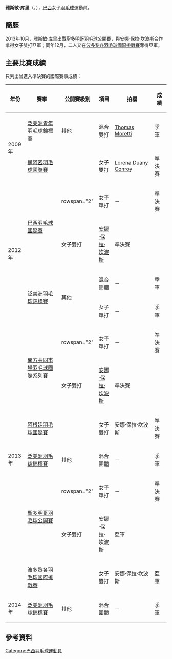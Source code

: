 {{noteTA|G1=Badminton}}
{{Infobox 羽球選手
| playername              = 雅斯敏·库里<br/>{{lang|pt|Yasmin Cury}}
| image                   = 
| size                    = 
| caption                 = 
| birth_name              = 
| date_of_birth           = {{birth_date_and_age|1991|9|5}}
| place_of_birth          = 
| height                  = 
| weight                  = 
| event                   = 女子單打、女子雙打、混合雙打
| country                 = {{BRA}}
| years_active            = 
| handedness              = 
| coach                   = 
| highest_ranking         = 第91位（女雙-[[安娜·保拉·坎波斯|坎波斯]]）
| date_of_highest_ranking = 2013年11月14日<ref name="highest-ranking">{{en}}[http://bwfcontent.tournamentsoftware.com/ranking/player.aspx?id=12859&player=116212 BWF World Ranking - Ranking of Yasmin CURY (40080)]</ref>
| current_ranking         = 第618位（女單）
| date_of_current_ranking = 2017年2月10日<ref>{{en}}[http://bwfcontent.tournamentsoftware.com/ranking/category.aspx?id=10181&category=473 BWF World Ranking - BWF世界排名榜 (2/10/2017) - Women's singles] {{Wayback|url=http://bwfcontent.tournamentsoftware.com/ranking/category.aspx?id=10181&category=473 |date=20181001193011 }}</ref>
| played                  = 32勝–54負（女單）<br/>12勝–23負（女雙）<br/>14勝–23負（混雙）
| titles                  = 
| bwf_profile             = 4A7DED26-C7A5-4664-9534-103E83CAE620
| bwf_id                  = 40080
| updated                 = 2017年2月10日
}}
{{MedalTableTop|width=286px}}
{{MedalSport | 女子[[羽毛球|羽毛球]]}}
{{MedalCountry | {{BRA}}}}
{{MedalCompetition | [[泛美洲羽毛球錦標賽|泛美洲羽毛球錦標賽]]}}
{{MedalBronze| [[2012年泛美洲羽毛球錦標賽|2012年 利馬]] | 混合團體 }}
{{MedalBronze| [[2012年泛美洲羽毛球錦標賽|2012年 利馬]] | 女子單打 }}
{{MedalBronze| [[2013年泛美洲羽毛球錦標賽|2013年 聖多明哥]] | 混合團體 }}
{{MedalBronze| [[2014年泛美洲羽毛球錦標賽|2014年 萬錦市]] | 混合團體 }}
{{MedalCompetition | [[泛美洲青年羽毛球錦標賽|泛美洲青年羽毛球錦標賽]]}}
{{MedalBronze| [[2009年泛美洲青年羽毛球錦標賽|2009年 瓜伊納沃]] | 混合雙打 }}
{{MedalBottom}}
'''雅斯敏·库里'''（{{lang-pt|Yasmin Cury}}，{{bd|1991年|9月5日||}}），[[巴西|巴西]]女子[[羽毛球|羽毛球]]運動員。

==簡歷==
2013年10月，雅斯敏·库里出戰[[2013年聖多明哥羽毛球公開賽|聖多明哥羽毛球公開賽]]，與[[安娜·保拉·坎波斯|安娜·保拉·坎波斯]]合作拿得女子雙打亞軍；同年12月，二人又在[[2013年波多黎各羽毛球國際挑戰賽|波多黎各羽毛球國際挑戰賽]]奪得亞軍。

==主要比賽成績==
只列出曾進入準決賽的國際賽事成績：
{| class=wikitable style="text-align:center; font-size:small;" 
!width="50"|年份
!width="200"|賽事
!width="80"|公開賽級別
!width="60"|項目
!width="180"|拍檔
!width="50"|成績
|-
!rowspan="2"|2009年
|[[2009年泛美洲青年羽毛球錦標賽|泛美洲青年羽毛球錦標賽]]
|其他
|混合雙打
|[[Thomas_Moretti|Thomas Moretti]]
|bgcolor="#b8860b"|季軍
|-
|[[2009年邁阿密羽毛球國際賽|邁阿密羽毛球國際賽]]
|{{BWFFS}}
|女子雙打
|{{flagicon|PER}} [[Lorena_Duany_Conroy|Lorena Duany Conroy]]
|bgcolor="#b8860b"|準決賽
|-
!rowspan="4"|2012年
|rowspan="2"|[[2012年巴西羽毛球國際賽|巴西羽毛球國際賽]]
|rowspan="2" {{BWFIC}}
|女子單打
|－
|bgcolor="#b8860b"|準決賽
|-
|女子雙打
|[[安娜·保拉·坎波斯|安娜·保拉·坎波斯]]
|bgcolor="#b8860b"|準決賽
|-
|rowspan="2"|[[2012年泛美洲羽毛球錦標賽|泛美洲羽毛球錦標賽]]
|rowspan="2"|其他
|混合團體
|－
|bgcolor="#b8860b"|季軍
|-
|女子單打
|－
|bgcolor="#b8860b"|季軍
|-
!rowspan="7"|2013年
|rowspan="2"|[[2013年南方共同市場羽毛球國際系列賽|南方共同市場羽毛球國際系列賽]]
|rowspan="2" {{BWFIS}}
|女子單打
|－
|bgcolor="#b8860b"|準決賽
|-
|女子雙打
|[[安娜·保拉·坎波斯|安娜·保拉·坎波斯]]
|bgcolor="#b8860b"|準決賽
|-
|[[2013年阿根廷羽毛球國際賽|阿根廷羽毛球國際賽]]
|{{BWFFS}}
|女子雙打
|安娜·保拉·坎波斯
|bgcolor="#b8860b"|準決賽
|-
|[[2013年泛美洲羽毛球錦標賽|泛美洲羽毛球錦標賽]]
|其他
|混合團體
|－
|bgcolor="#b8860b"|季軍
|-
|rowspan="2"|[[2013年聖多明哥羽毛球公開賽|聖多明哥羽毛球公開賽]]
|rowspan="2" {{BWFIS}}
|女子單打
|－
|bgcolor="#b8860b"|準決賽
|-
|女子雙打
|安娜·保拉·坎波斯
|bgcolor="silver"|亞軍
|-
|[[2013年波多黎各羽毛球國際挑戰賽|波多黎各羽毛球國際挑戰賽]]
|{{BWFIC}}
|女子雙打
|安娜·保拉·坎波斯
|bgcolor="silver"|亞軍
|-
!rowspan="1"|2014年
|[[2014年泛美洲羽毛球錦標賽|泛美洲羽毛球錦標賽]]
|其他
|混合團體
|－
|bgcolor="#b8860b"|季軍
|}
{{BWF賽事級別索引}}

==參考資料==
{{Reflist}}

{{DEFAULTSORT:Cury, Yasmin}}
[[Category:巴西羽毛球運動員|Category:巴西羽毛球運動員]]